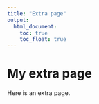 ```yaml
---
title: "Extra page"
output: 
  html_document:
    toc: true
    toc_float: true
---
```


# My extra page

Here is an extra page.